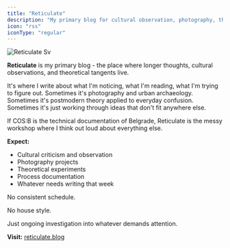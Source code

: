 ```yaml
---
title: "Reticulate"
description: "My primary blog for cultural observation, photography, theory, and thinking out loud. The messy workshop behind the more focused projects."
icon: "rss"
iconType: "regular"
---
```


![Reticulate Sv](/images/reticulate.svg)

**Reticulate** is my primary blog - the place where longer thoughts, cultural observations, and theoretical tangents live.

It's where I write about what I'm noticing, what I'm reading, what I'm trying to figure out. Sometimes it's photography and urban archaeology. Sometimes it's postmodern theory applied to everyday confusion. Sometimes it's just working through ideas that don't fit anywhere else.

If COS:B is the technical documentation of Belgrade, Reticulate is the messy workshop where I think out loud about everything else.

**Expect:**

- Cultural criticism and observation
- Photography projects
- Theoretical experiments
- Process documentation
- Whatever needs writing that week

No consistent schedule. 

No house style. 

Just ongoing investigation into whatever demands attention.

**Visit:** [reticulate.blog](http://reticulate.blog)